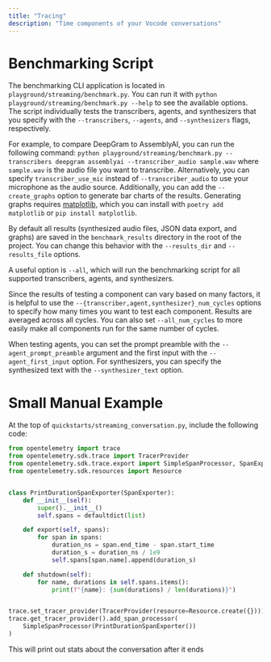 ```yaml
---
title: "Tracing"
description: "Time components of your Vocode conversations"
---
```


# Benchmarking Script
The benchmarking CLI application is located in `playground/streaming/benchmark.py`.
You can run it with `python playground/streaming/benchmark.py --help` to see the available options.
The script individually tests the transcribers, agents, and synthesizers that you
specify with the `--transcribers`, `--agents`, and `--synthesizers` flags, respectively.

For example, to compare DeepGram to AssemblyAI, you can run the following command:
`python playground/streaming/benchmark.py --transcribers deepgram assemblyai --transcriber_audio sample.wav`
where `sample.wav` is the audio file you want to transcribe. Alternatively, you
can specify `transcriber_use_mic` instead of `--transcriber_audio` to use your
microphone as the audio source. Additionally, you can add the `--create_graphs`
option to generate bar charts of the results. Generating graphs requires
[matplotlib](https://matplotlib.org/), which you can install with
`poetry add matplotlib` or `pip install matplotlib`.

By default all results (synthesized audio files, JSON data export, and graphs)
are saved in the `benchmark_results` directory in the root of the project. You
can change this behavior with the `--results_dir` and `--results_file` options.

A useful option is `--all`, which will run the benchmarking script for all supported
transcribers, agents, and synthesizers.

Since the results of testing a component can vary based on many factors, it is
helpful to use the `--{transcriber,agent,synthesizer}_num_cycles` options to
specify how many times you want to test each component. Results are averaged
across all cycles. You can also set `--all_num_cycles` to more easily make all
components run for the same number of cycles.

When testing agents, you can set the prompt preamble with the `--agent_prompt_preamble`
argument and the first input with the `--agent_first_input` option. For
synthesizers, you can specify the synthesized text with the `--synthesizer_text`
option.


# Small Manual Example
At the top of `quickstarts/streaming_conversation.py`, include the following code:

```python
from opentelemetry import trace
from opentelemetry.sdk.trace import TracerProvider
from opentelemetry.sdk.trace.export import SimpleSpanProcessor, SpanExporter
from opentelemetry.sdk.resources import Resource


class PrintDurationSpanExporter(SpanExporter):
    def __init__(self):
        super().__init__()
        self.spans = defaultdict(list)

    def export(self, spans):
        for span in spans:
            duration_ns = span.end_time - span.start_time
            duration_s = duration_ns / 1e9
            self.spans[span.name].append(duration_s)

    def shutdown(self):
        for name, durations in self.spans.items():
            print(f"{name}: {sum(durations) / len(durations)}")


trace.set_tracer_provider(TracerProvider(resource=Resource.create({})))
trace.get_tracer_provider().add_span_processor(
    SimpleSpanProcessor(PrintDurationSpanExporter())
)
```

This will print out stats about the conversation after it ends

